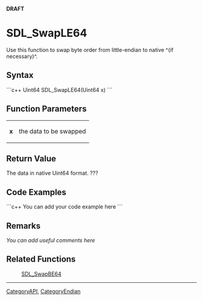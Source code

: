 <!-- pragma section-numbers off -->
<!-- pragma disable-camelcase -->
'''DRAFT'''

= SDL_SwapLE64 =
Use this function to swap byte order from little-endian to native ^(if necessary)^.


== Syntax ==
```c++
Uint64 SDL_SwapLE64(Uint64 x)
```

== Function Parameters ==
{|
|'''x'''
|the data to be swapped
|}

== Return Value ==
The data in native Uint64 format. ???

== Code Examples ==
```c++
You can add your code example here
```

== Remarks ==
''You can add useful comments here''

== Related Functions ==
:[[SDL_SwapBE64]]

----
[[CategoryAPI]], [[CategoryEndian]]

